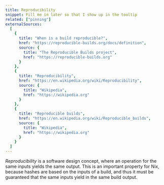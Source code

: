 ```yaml
---
title: Reproducibility
snippet: Fill me in later so that I show up in the tooltip
related: ["pinning"]
externalSources:
  [
    {
      title: "When is a build reproducible?",
      href: "https://reproducible-builds.org/docs/definition",
      source: {
        title: "The Reproducible Builds project",
        href: "https://reproducible-builds.org"
      }
    },
    {
      title: "Reproducibility",
      href: "https://en.wikipedia.org/wiki/Reproducibility",
      source: {
        title: "Wikipedia",
        href: "https://wikipedia.org"
      }
    },
    {
      title: "Reproducible builds",
      href: "https://en.wikipedia.org/wiki/Reproducible_builds",
      source: {
        title: "Wikipedia",
        href: "https://wikipedia.org"
      }
    }
  ]
---
```


*Reproducibility* is a software design concept, where an operation for the same inputs yields the same output.
This is an important property for Nix, because hashes are based on the inputs of a build,
and thus it must be guaranteed that the same inputs yield in the same build output.

```nix

```